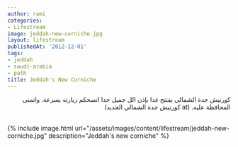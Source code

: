 ```yaml
---
author: rami
categories:
- Lifestream
image: jeddah-new-corniche.jpg
layout: lifestream
publishedAt: '2012-12-01'
tags:
- jeddah
- saudi-arabia
- path
title: Jeddah's New Corniche
---
```


<div dir="rtl"> كورنيش جدة الشمالي يفتتح غدا بإذن الل جميل جدا انصحكم زيارته بسرعة. واتمنى المحافظة عليه. (at كورنيش جدة الشمالي الجديد)</div><br>

{% include image.html url="/assets/images/content/lifestream/jeddah-new-corniche.jpg" description="Jeddah's new corniche" %}